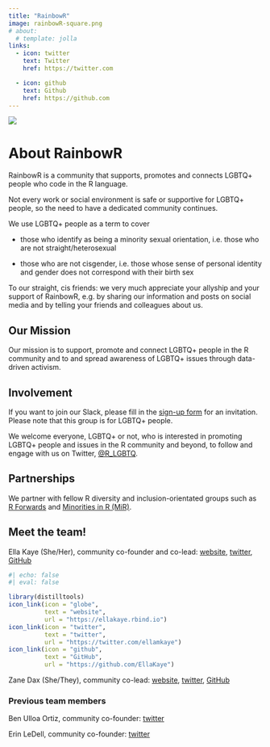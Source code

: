 ```yaml
---
title: "RainbowR"
image: rainbowR-square.png
# about:
  # template: jolla
links:
  - icon: twitter
    text: Twitter
    href: https://twitter.com

  - icon: github
    text: Github
    href: https://github.com
---
```


![](banner-light.png)

# About RainbowR

RainbowR is a community that supports, promotes and connects LGBTQ+ people who code in the R language.

Not every work or social environment is safe or supportive for LGBTQ+ people, so the need to have a dedicated community continues.

We use LGBTQ+ people as a term to cover

-   those who identify as being a minority sexual orientation, i.e. those who are not straight/heterosexual

-   those who are not cisgender, i.e. those whose sense of personal identity and gender does not correspond with their birth sex

To our straight, cis friends: we very much appreciate your allyship and your support of RainbowR, e.g. by sharing our information and posts on social media and by telling your friends and colleagues about us.

## Our Mission

Our mission is to support, promote and connect LGBTQ+ people in the R community and to and spread awareness of LGBTQ+ issues through data-driven activism.

## Involvement

If you want to join our Slack, please fill in the [sign-up form](https://docs.google.com/forms/d/1y7SOWE3IW-fpR_5Cd4mK-CMUpFZ-hvhY4cTj34JqTVE/) for an invitation. Please note that this group is for LGBTQ+ people.

We welcome everyone, LGBTQ+ or not, who is interested in promoting LGBTQ+ people and issues in the R community and beyond, to follow and engage with us on Twitter, [\@R_LGBTQ](https://twitter.com/R_LGBTQ).

## Partnerships

We partner with fellow R diversity and inclusion-orientated groups such as [R Forwards](https://forwards.github.io) and [Minorities in R (MiR)](https://mircommunity.com).

## Meet the team!

Ella Kaye (She/Her), community co-founder and co-lead: [website](https://ellakaye.rbind.io), [twitter](https://twitter.com/ellamkaye), [GitHub](https://github.com/EllaKaye)

```r
#| echo: false
#| eval: false

library(distilltools)
icon_link(icon = "globe",
          text = "website",
          url = "https://ellakaye.rbind.io")
icon_link(icon = "twitter",
          text = "twitter",
          url = "https://twitter.com/ellamkaye")
icon_link(icon = "github",
          text = "GitHub",
          url = "https://github.com/EllaKaye")
```

Zane Dax (She/They), community co-lead: [website](https://www.trans-can.ca), [twitter](https://twitter.com/StarTrek_Lt), [GitHub](https://github.com/PythonCoderUnicorn)

### Previous team members

Ben Ulloa Ortiz, community co-founder: [twitter](https://twitter.com/plzbeemyfriend)

Erin LeDell, community co-founder: [twitter](https://twitter.com/ledell)
